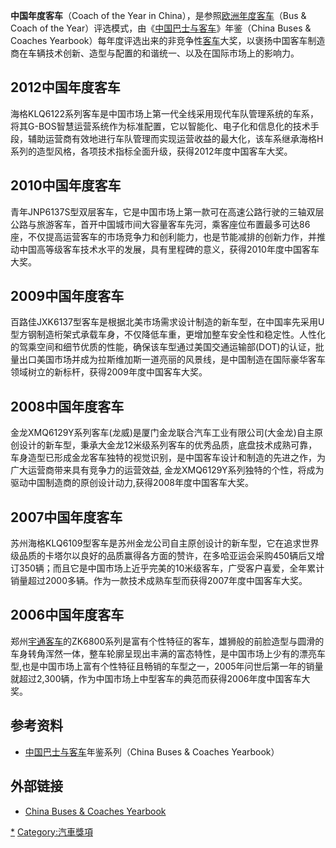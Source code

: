 {{prose|time=2020-05-10T09:31:31+00:00}}
'''中国年度客车'''（Coach of the Year in China），是参照[[欧洲年度客车|欧洲年度客车]]（Bus & Coach of the Year）评选模式，由《[[中国巴士与客车|中国巴士与客车]]》年鉴（China Buses & Coaches Yearbook）每年度评选出来的非竞争性[[客车|客车]]大奖，以褒扬中国客车制造商在车辆技术创新、造型与配置的和谐统一、以及在国际市场上的影响力。

==2012中国年度客车==
海格KLQ6122系列客车是中国市场上第一代全线采用现代车队管理系统的车系，将其G-BOS智慧运营系统作为标准配置，它以智能化、电子化和信息化的技术手段，辅助运营商有效地进行车队管理而实现运营收益的最大化，该车系继承海格H系列的造型风格，各项技术指标全面升级，获得2012年度中国客车大奖。

==2010中国年度客车==
青年JNP6137S型双层客车，它是中国市场上第一款可在高速公路行驶的三轴双层公路与旅游客车，首开中国城市间大容量客车先河，乘客座位布置最多可达86座，不仅提高运营客车的市场竞争力和创利能力，也是节能减排的创新力作，并推动中国高等级客车技术水平的发展，具有里程碑的意义，获得2010年度中国客车大奖。

==2009中国年度客车==
百路佳JXK6137型客车是根据北美市场需求设计制造的新车型，在中国率先采用U型方钢制造桁架式承载车身，不仅降低车重，更增加整车安全性和稳定性。人性化的驾乘空间和细节优质的性能，确保该车型通过美国交通运输部(DOT)的认证，批量出口美国市场并成为拉斯维加斯一道亮丽的风景线，是中国制造在国际豪华客车领域树立的新标杆，获得2009年度中国客车大奖。

==2008中国年度客车==
金龙XMQ6129Y系列客车(龙威)是厦门金龙联合汽车工业有限公司(大金龙)自主原创设计的新车型，秉承大金龙12米级系列客车的优秀品质，底盘技术成熟可靠，车身造型已形成金龙客车独特的视觉识别，是中国客车设计和制造的先进之作，为广大运营商带来具有竞争力的运营效益,
金龙XMQ6129Y系列独特的个性，将成为驱动中国制造商的原创设计动力,获得2008年度中国客车大奖。

==2007中国年度客车==
苏州海格KLQ6109型客车是苏州金龙公司自主原创设计的新车型，它在追求世界级品质的卡塔尔以良好的品质赢得各方面的赞许，在多哈亚运会采购450辆后又增订350辆；而且它是中国市场上近乎完美的10米级客车，广受客户喜爱，全年累计销量超过2000多辆。作为一款技术成熟车型而获得2007年度中国客车大奖。

==2006中国年度客车==
郑州[[宇通客车|宇通客车]]的ZK6800系列是富有个性特征的客车，雄狮般的前脸造型与圆滑的车身转角浑然一体，整车轮廓呈现出丰满的富态特性，是中国市场上少有的漂亮车型,也是中国市场上富有个性特征且畅销的车型之一，2005年问世后第一年的销量就超过2,300辆，作为中国市场上中型客车的典范而获得2006年度中国客车大奖。

==参考资料==
*[[中国巴士与客车|中国巴士与客车]]年鉴系列（China Buses & Coaches Yearbook）

==外部链接==
*[http://www.motorworld.com.cn/service/book/2002.htm China Buses & Coaches Yearbook]{{Wayback|url=http://www.motorworld.com.cn/service/book/2002.htm |date=20160304210845 }}


[[Category:中国年度客车|*]]
[[Category:汽車獎項|Category:汽車獎項]]